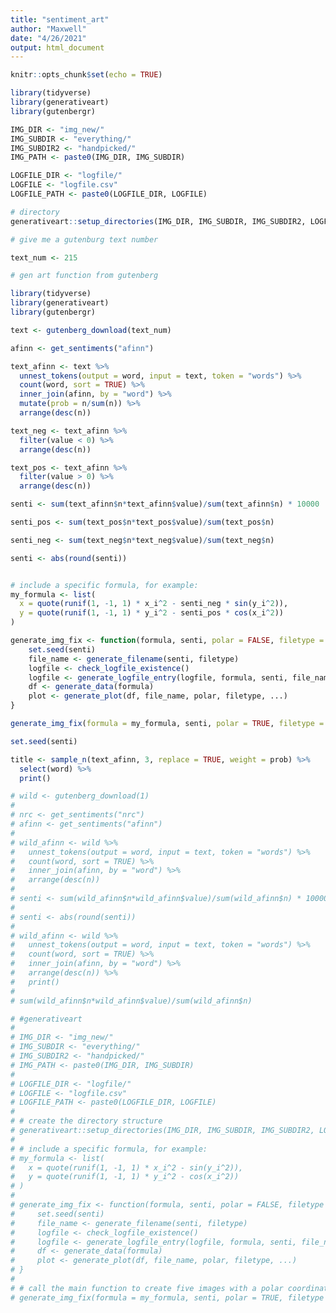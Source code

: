 ```yaml
---
title: "sentiment_art"
author: "Maxwell"
date: "4/26/2021"
output: html_document
---
```


```r
knitr::opts_chunk$set(echo = TRUE)
```

```r
library(tidyverse)
library(generativeart)
library(gutenbergr)

```


```r
IMG_DIR <- "img_new/"
IMG_SUBDIR <- "everything/"
IMG_SUBDIR2 <- "handpicked/"
IMG_PATH <- paste0(IMG_DIR, IMG_SUBDIR)

LOGFILE_DIR <- "logfile/"
LOGFILE <- "logfile.csv"
LOGFILE_PATH <- paste0(LOGFILE_DIR, LOGFILE)

# directory
generativeart::setup_directories(IMG_DIR, IMG_SUBDIR, IMG_SUBDIR2, LOGFILE_DIR)

# give me a gutenburg text number 

text_num <- 215

# gen art function from gutenberg

library(tidyverse)
library(generativeart)
library(gutenbergr)

text <- gutenberg_download(text_num)

afinn <- get_sentiments("afinn")

text_afinn <- text %>%
  unnest_tokens(output = word, input = text, token = "words") %>%
  count(word, sort = TRUE) %>%
  inner_join(afinn, by = "word") %>% 
  mutate(prob = n/sum(n)) %>%
  arrange(desc(n)) 

text_neg <- text_afinn %>%
  filter(value < 0) %>%
  arrange(desc(n))

text_pos <- text_afinn %>%
  filter(value > 0) %>%
  arrange(desc(n))

senti <- sum(text_afinn$n*text_afinn$value)/sum(text_afinn$n) * 10000

senti_pos <- sum(text_pos$n*text_pos$value)/sum(text_pos$n)

senti_neg <- sum(text_neg$n*text_neg$value)/sum(text_neg$n)

senti <- abs(round(senti))


# include a specific formula, for example:
my_formula <- list(
  x = quote(runif(1, -1, 1) * x_i^2 - senti_neg * sin(y_i^2)),
  y = quote(runif(1, -1, 1) * y_i^2 - senti_pos * cos(x_i^2))
)

generate_img_fix <- function(formula, senti, polar = FALSE, filetype = "png", ...) {
    set.seed(senti)
    file_name <- generate_filename(senti, filetype)
    logfile <- check_logfile_existence()
    logfile <- generate_logfile_entry(logfile, formula, senti, file_name)
    df <- generate_data(formula)
    plot <- generate_plot(df, file_name, polar, filetype, ...)
}

generate_img_fix(formula = my_formula, senti, polar = TRUE, filetype = "png", color = "black", background_color = "white")

set.seed(senti)

title <- sample_n(text_afinn, 3, replace = TRUE, weight = prob) %>%
  select(word) %>%
  print()

```



```r
# wild <- gutenberg_download(1)
# 
# nrc <- get_sentiments("nrc")
# afinn <- get_sentiments("afinn")
# 
# wild_afinn <- wild %>%
#   unnest_tokens(output = word, input = text, token = "words") %>%
#   count(word, sort = TRUE) %>%
#   inner_join(afinn, by = "word") %>%
#   arrange(desc(n))
# 
# senti <- sum(wild_afinn$n*wild_afinn$value)/sum(wild_afinn$n) * 10000
# 
# senti <- abs(round(senti))
# 
# wild_afinn <- wild %>%
#   unnest_tokens(output = word, input = text, token = "words") %>%
#   count(word, sort = TRUE) %>%
#   inner_join(afinn, by = "word") %>%
#   arrange(desc(n)) %>%
#   print()
# 
# sum(wild_afinn$n*wild_afinn$value)/sum(wild_afinn$n)

```

```r
# #generativeart
# 
# IMG_DIR <- "img_new/"
# IMG_SUBDIR <- "everything/"
# IMG_SUBDIR2 <- "handpicked/"
# IMG_PATH <- paste0(IMG_DIR, IMG_SUBDIR)
# 
# LOGFILE_DIR <- "logfile/"
# LOGFILE <- "logfile.csv"
# LOGFILE_PATH <- paste0(LOGFILE_DIR, LOGFILE)
# 
# # create the directory structure
# generativeart::setup_directories(IMG_DIR, IMG_SUBDIR, IMG_SUBDIR2, LOGFILE_DIR)
# 
# # include a specific formula, for example:
# my_formula <- list(
#   x = quote(runif(1, -1, 1) * x_i^2 - sin(y_i^2)),
#   y = quote(runif(1, -1, 1) * y_i^2 - cos(x_i^2))
# )
# 
# generate_img_fix <- function(formula, senti, polar = FALSE, filetype = "png", ...) {
#     set.seed(senti)
#     file_name <- generate_filename(senti, filetype)
#     logfile <- check_logfile_existence()
#     logfile <- generate_logfile_entry(logfile, formula, senti, file_name)
#     df <- generate_data(formula)
#     plot <- generate_plot(df, file_name, polar, filetype, ...)
# }
# 
# # call the main function to create five images with a polar coordinate system
# generate_img_fix(formula = my_formula, senti, polar = TRUE, filetype = "png", color = "black", background_color = "white")

```


